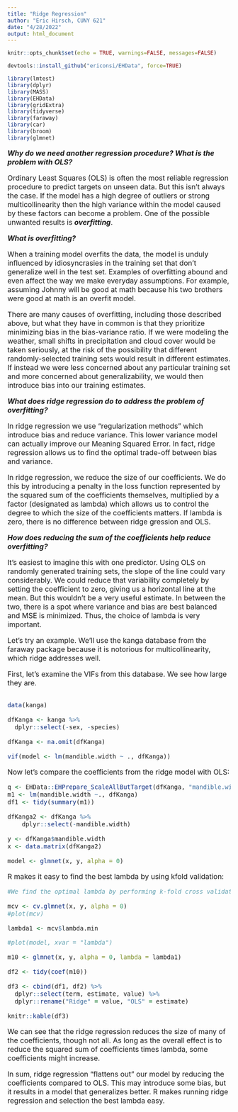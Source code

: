 ```yaml
---
title: "Ridge Regression"
author: "Eric Hirsch, CUNY 621"
date: "4/28/2022"
output: html_document
---
```


```r
knitr::opts_chunk$set(echo = TRUE, warnings=FALSE, messages=FALSE)

devtools::install_github("ericonsi/EHData", force=TRUE)

library(lmtest)
library(dplyr)
library(MASS)
library(EHData)
library(gridExtra)
library(tidyverse)
library(faraway)
library(car)
library(broom)
library(glmnet)
```

<font size=3>

*__Why do we need another regression procedure? What is the problem with OLS?__*

Ordinary Least Squares (OLS) is often the most reliable regression procedure to predict targets on unseen data. But this isn’t always the case.  If the model has a high degree of outliers or strong multicollinearity then the high variance within the model caused by these factors can become a problem. One of the possible unwanted results is *__overfitting__*. 

*__What is overfitting?__*

When a training model overfits the data, the model is unduly influenced by idiosyncrasies in the training set that don’t generalize well in the test set.  Examples of overfitting abound and even affect the way we make everyday assumptions. For example, assuming Johnny will be good at math because his two brothers were good at math is an overfit model.  

There are many causes of overfitting, including those described above, but what they have in common is that they prioritize minimizing bias in the bias-variance ratio.  If we were modeling the weather, small shifts in precipitation and cloud cover would be taken seriously, at the risk of the possibility that different randomly-selected training sets would result in different estimates.  If instead we were less concerned about any particular training set and more concerned about generalizability, we would then introduce bias into our training estimates.

*__What does ridge regression do to address the problem of overfitting?__*

In ridge regression we use “regularization methods” which introduce bias and reduce variance. This lower variance model can actually improve our Meaning Squared Error. In fact, ridge regression allows us to find the optimal trade-off between bias and variance.

In ridge regression, we reduce the size of our coefficients.  We do this by introducing a penalty in the loss function represented by the squared sum of the coefficients themselves, multiplied by a factor (designated as lambda) which allows us to control the degree to which the size of the coefficients matters. If lambda is zero, there is no difference between ridge gression and OLS.

*__How does reducing the sum of the coefficients help reduce overfitting?__*

It’s easiest to imagine this with one predictor. Using OLS on randomly generated training sets,  the slope of the line could vary considerably. We could reduce that variability completely by setting the coefficient to zero, giving us a horizontal line at the mean. But this wouldn’t be a very useful estimate. In between the two, there is a spot where variance and bias are best balanced and MSE is minimized.  Thus, the choice of lambda is very important.

Let's try an example.  We'll use the kanga database from the faraway package because it is notorious for multicollinearity, which ridge addresses well.

First, let's examine the VIFs from this database.  We see how large they are.

```r

```
```r


data(kanga)

dfKanga <- kanga %>%
  dplyr::select(-sex, -species)

dfKanga <- na.omit(dfKanga)

vif(model <- lm(mandible.width ~ ., dfKanga))


```
Now let's compare the coefficients from the ridge model with OLS:


```r


q <- EHData::EHPrepare_ScaleAllButTarget(dfKanga, "mandible.width")
m1 <- lm(mandible.width ~., dfKanga)
df1 <- tidy(summary(m1))

dfKanga2 <- dfKanga %>%
    dplyr::select(-mandible.width)

y <- dfKanga$mandible.width
x <- data.matrix(dfKanga2)

model <- glmnet(x, y, alpha = 0)
```

R makes it easy to find the best lambda by using kfold validation:

```r


#We find the optimal lambda by performing k-fold cross validation:

mcv <- cv.glmnet(x, y, alpha = 0)
#plot(mcv)

lambda1 <- mcv$lambda.min

#plot(model, xvar = "lambda")

m10 <- glmnet(x, y, alpha = 0, lambda = lambda1)

df2 <- tidy(coef(m10))

df3 <- cbind(df1, df2) %>%
  dplyr::select(term, estimate, value) %>%
  dplyr::rename("Ridge" = value, "OLS" = estimate)

knitr::kable(df3)

```

We can see that the ridge regression reduces the size of many of the coefficients, though not all.  As long as the overall effect is to reduce the squared sum of coefficients times lambda, some coefficients might increase.

In sum, ridge regression "flattens out" our model by reducing the coefficients compared to OLS.  This may introduce some bias, but it results in a model that generalizes better. R makes running ridge regression and selection the best lambda easy.
